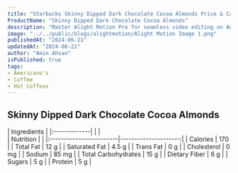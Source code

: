 ```yaml
---
title: "Starbucks Skinny Dipped Dark Chocolate Cocoa Almonds Price & Calories"
ProductName: "Skinny Dipped Dark Chocolate Cocoa Almonds" 
description: "Master Alight Motion Pro for seamless video editing on Android, iOS, and Tablets with our ultimate guide, unlocking advanced features and elevating your skills in 2024!"
image: "../../public/blogs/alightmotion/Alight Motion Image 1.png"
publishedAt: "2024-06-21"
updatedAt: "2024-06-21"
author: "Amin Ahsan"
isPublished: true
tags:
- Americano's
- Coffee
- Hot Coffees   
---
```


## Skinny Dipped Dark Chocolate Cocoa Almonds
    
<div className="tables-container">
  <div className="table-wrapper">
    | Ingredients  |
    |:-------------|
    |                |
  </div>
  <div className="table-wrapper">
    | Nutrition               |                      |  
    |:------------------------|---------------------:|
    | Calories                | 170                  |
    | Total Fat               | 12 g                 |
    | Saturated Fat           | 4.5 g                |
    | Trans Fat               | 0 g                  |
    | Cholesterol             | 0 mg                 |
    | Sodium                  | 85 mg                |
    | Total Carbohydrates     | 15 g                 |
    | Dietary Fiber           | 6 g                  |
    | Sugars                  | 5 g                  |
    | Protein                 | 5 g                  |
  </div>
</div>

<style jsx>{`
  .tables-container {
    display: flex;
    flex-direction: row;
    gap: 30px;
  }
  .table-wrapper {
    width: 500px; /* Adjust as needed */
  }
  @media (max-width: 768px) {
    .tables-container {
      flex-direction: column;
      gap: 0px; /* Adjust as needed */
    }
    .table-wrapper {
      width: 100%; /* Adjust as needed */
    }
  }
`}</style>

